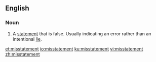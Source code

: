 ==English==

===Noun===
{{en-noun}}

# A [[statement]] that is false. Usually indicating an error rather than an intentional [[lie]].

[[et:misstatement]]
[[io:misstatement]]
[[ku:misstatement]]
[[vi:misstatement]]
[[zh:misstatement]]